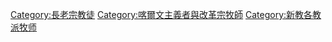 [[Category:長老宗教徒|Category:長老宗教徒]]
[[Category:喀爾文主義者與改革宗牧師|Category:喀爾文主義者與改革宗牧師]]
[[Category:新教各教派牧师|Category:新教各教派牧师]]